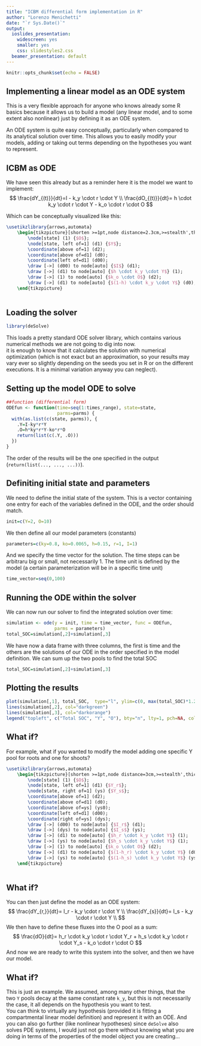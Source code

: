 ```yaml
---
title: "ICBM differential form implementation in R"
author: "Lorenzo Menichetti"
date: "`r Sys.Date()`"
output:
  ioslides_presentation:
    widescreen: yes
    smaller: yes
    css: slidestyles2.css
  beamer_presentation: default
---
```


```r
knitr::opts_chunk$set(echo = FALSE)
```

## Implementing a linear model as an ODE system
This is a very flexible approach for anyone who knows already some R basics because it allows us to build a model (any linear model, and to some extent also nonlinear) just by defining it as an ODE system.  
  
An ODE system is quite easy conceptually, particularly when compared to its analytical solution over time. This allows you to easily modify your models, adding or taking out terms depending on the hypotheses you want to represent.


## ICBM as ODE
We have seen this already but as a reminder here it is the model we want to implement:
$$
\frac{dY_{(t)}}{dt}=I - k_y \cdot r \cdot Y \\
\frac{dO_{(t)}}{dt}= h \cdot k_y \cdot r  \cdot Y  - k_o \cdot r  \cdot O
$$
  
Which can be conceptually visualized like this:
```tikz
\usetikzlibrary{arrows,automata} 
    \begin{tikzpicture}[shorten >=1pt,node distance=2.3cm,>=stealth',thick]
        \node[state] (1) {$O$};
        \node[state, left of=1] (d1) {$Y$};
        \coordinate[above of=1] (d2);
        \coordinate[above of=d1] (d0);
        \coordinate[left of=d1] (d00);
        \draw [->] (d00) to node[auto] {$I$} (d1);
        \draw [->] (d1) to node[auto] {$h \cdot k_y \cdot Y$} (1);
        \draw [->] (1) to node[auto] {$k_o \cdot O$} (d2);
        \draw [->] (d1) to node[auto] {$(1-h) \cdot k_y \cdot Y$} (d0);
    \end{tikzpicture}
    
```

## Loading the solver

```r
library(deSolve)
```
This loads a pretty standard ODE solver library, which contains various numerical methods we are not going to dig into now.  
it is enough to know that it calculates the solution with numerical optimization (which is not exact but an approximation, so your results may vary ever so slightly depending on the seeds you set in R or on the different executions. It is a minimal variation anyway you can neglect).


## Setting up the model ODE to solve

```r
##function (differential form)
ODEfun <- function(time=seq(1:times_range), state=state, 
                   parms=parms) {
  with(as.list(c(state, parms)), {
    .Y=I-ky*r*Y
    .O=h*ky*r*Y-ko*r*O
    return(list(c(.Y, .O)))
  })
}
```
The order of the results will be the one specified in the output (`return(list(..., ..., ...))`).

## Definiting initial state and parameters
We need to define the initial state of the system. This is a vector containing one entry for each of the variables defined in the ODE, and the order should match.
```r
init=c(Y=2, O=10)
```
We then define all our model parameters (constants)
```r
parameters=c(ky=0.8, ko=0.0065, h=0.15, r=1, I=1)
```
And we specify the time vector for the solution. The time steps can be arbitraru big or small, not necessarily 1. The time unit is defined by the model (a certain parameterization will be in a specific time unit)
```r
time_vector=seq(0,100)
```

## Running the ODE within the solver 
We can now run our solver to find the integrated solution over time:
```r
simulation <- ode(y = init, time = time_vector, func = ODEfun, 
                  parms = parameters)
total_SOC=simulation[,2]+simulation[,3]
```

We have now a data frame with three columns, the first is time and the others are the solutions of our ODE in the order specified in the model definition. We can sum up the two pools to find the total SOC
```r
total_SOC=simulation[,2]+simulation[,3]
```

## Plotting the results
```r
plot(simulation[,1], total_SOC,  type="l", ylim=c(0, max(total_SOC)*1.2), xlab="time", ylab="C")
lines(simulation[,2], col="darkgreen")
lines(simulation[,3], col="darkorange")
legend("topleft", c("Total SOC", "Y", "O"), bty="n", lty=1, pch=NA, col=c("black", "darkgreen", "darkorange"))
```

## What if?
For example, what if you wanted to modify the model adding one specific Y pool for roots and one for shoots?  

```tikz
\usetikzlibrary{arrows,automata} 
    \begin{tikzpicture}[shorten >=1pt,node distance=3cm,>=stealth',thick]
        \node[state] (1) {$O$};
        \node[state, left of=1] (d1) {$Y_r$};
        \node[state, right of=1] (ys) {$Y_s$};
        \coordinate[above of=1] (d2);
        \coordinate[above of=d1] (d0);
        \coordinate[above of=ys] (ys0);
        \coordinate[left of=d1] (d00);
        \coordinate[right of=ys] (dys);
        \draw [->] (d00) to node[auto] {$I_r$} (d1);
        \draw [->] (dys) to node[auto] {$I_s$} (ys);
        \draw [->] (d1) to node[auto] {$h_r \cdot k_y \cdot Y$} (1);
        \draw [->] (ys) to node[auto] {$h_s \cdot k_y \cdot Y$} (1);
        \draw [->] (1) to node[auto] {$k_o \cdot O$} (d2);
        \draw [->] (d1) to node[auto] {$(1-h_r) \cdot k_y \cdot Y$} (d0);
        \draw [->] (ys) to node[auto] {$(1-h_s) \cdot k_y \cdot Y$} (ys0);
    \end{tikzpicture}
    
```

## What if?
You can then just define the model as an ODE system:
$$
\frac{dY_{r,}}{dt}= I_r - k_y \cdot r \cdot Y \\
\frac{dY_{s}}{dt}= I_s - k_y \cdot r \cdot Y \\
$$
We then have to define these fluxes into the O pool as a sum:
$$
\frac{dO}{dt}= h_r \cdot k_y \cdot r  \cdot Y_r + h_s \cdot k_y \cdot r  \cdot Y_s  - k_o \cdot r  \cdot O
$$
And now we are ready to write this system into the solver, and then we have our model.

## What if?
This is just an example. We assumed, among many other things, that the two `Y` pools decay at the same constant rate `k_y`, but this is not necessarily the case, it all depends on the hypothesis you want to test.  
You can think to virtually any hypothesis (provided it is fitting a compartmental linear model definition) and represent it with an ODE. And you can also go further (like nonlinear hypotheses) since `deSolve` also solves PDE systems, I would just not go there without knowing what you are doing in terms of the properties of the model object you are creating...

